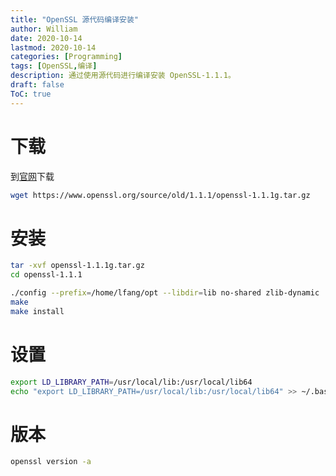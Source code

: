 ```yaml
---
title: "OpenSSL 源代码编译安装"
author: William
date: 2020-10-14
lastmod: 2020-10-14
categories: [Programming]
tags: [OpenSSL,编译]
description: 通过使用源代码进行编译安装 OpenSSL-1.1.1。
draft: false
ToC: true
---
```




# 下载

到[官网](https://www.openssl.org/source/old/)下载

```bash
wget https://www.openssl.org/source/old/1.1.1/openssl-1.1.1g.tar.gz
```



# 安装

```bash
tar -xvf openssl-1.1.1g.tar.gz
cd openssl-1.1.1

./config --prefix=/home/lfang/opt --libdir=lib no-shared zlib-dynamic
make
make install
```

# 设置

```bash
export LD_LIBRARY_PATH=/usr/local/lib:/usr/local/lib64
echo "export LD_LIBRARY_PATH=/usr/local/lib:/usr/local/lib64" >> ~/.bashrc
```

# 版本

```bash
openssl version -a
```

